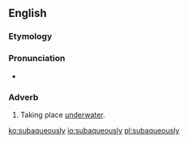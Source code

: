==English==

===Etymology===
{{suffix|subaqueous|ly|lang=en}}

===Pronunciation===
* {{a|RP|GA}} {{IPA|/sʌˈbeɪkwi.əsli/|lang=en}}

===Adverb===
{{en-adv|-}}

# Taking place [[underwater]].

[[ko:subaqueously]]
[[io:subaqueously]]
[[pl:subaqueously]]